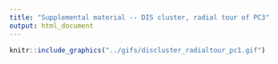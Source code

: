 ```yaml
---
title: "Supplemental material -- DIS cluster, radial tour of PC3"
output: html_document
---
```


```r
knitr::include_graphics("../gifs/discluster_radialtour_pc1.gif")
```
